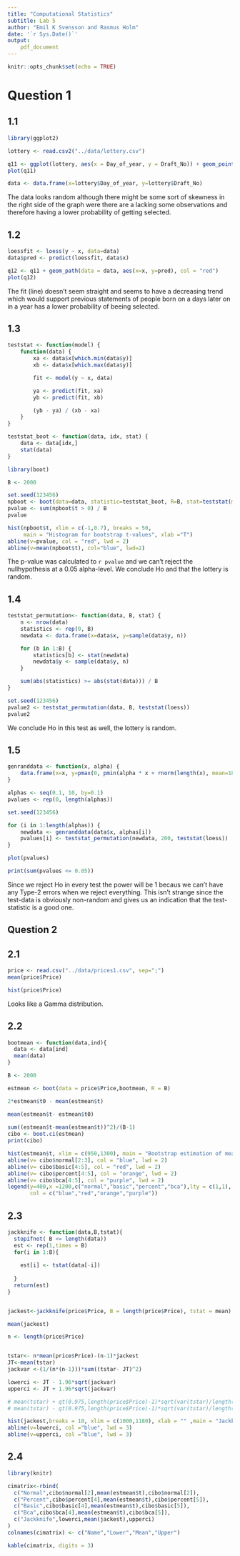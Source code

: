 ```yaml
---
title: "Computational Statistics"
subtitle: Lab 5
author: "Emil K Svensson and Rasmus Holm"
date: '`r Sys.Date()`'
output:
    pdf_document
---
```


```r
knitr::opts_chunk$set(echo = TRUE)
```

# Question 1

## 1.1

```r
library(ggplot2)

lottery <- read.csv2("../data/lottery.csv")

q11 <- ggplot(lottery, aes(x = Day_of_year, y = Draft_No)) + geom_point()
plot(q11)

data <- data.frame(x=lottery$Day_of_year, y=lottery$Draft_No)
```

The data looks random although there might be some sort of skewness in the right side of the graph were there are a lacking some observations and therefore having a lower probability of getting selected.

## 1.2

```r
loessfit <- loess(y ~ x, data=data)
data$pred <- predict(loessfit, data$x)

q12 <- q11 + geom_path(data = data, aes(x=x, y=pred), col = "red")
plot(q12)
```

The fit (line) doesn't seem straight and seems to have a decreasing trend which would support previous statements of people born on a days later on in a year has a lower probability of beeing selected.

## 1.3

```r
teststat <- function(model) {
    function(data) {
        xa <- data$x[which.min(data$y)]
        xb <- data$x[which.max(data$y)]

        fit <- model(y ~ x, data)

        ya <- predict(fit, xa)
        yb <- predict(fit, xb)

        (yb - ya) / (xb - xa)
    }
}

teststat_boot <- function(data, idx, stat) {
    data <- data[idx,]
    stat(data)
}
```

```r
library(boot)

B <- 2000

set.seed(123456)
npboot <- boot(data=data, statistic=teststat_boot, R=B, stat=teststat(model=loess))
pvalue <- sum(npboot$t > 0) / B
pvalue
```

```r
hist(npboot$t, xlim = c(-1,0.7), breaks = 50,
     main = "Histogram for bootstrap t-values", xlab ="T")
abline(v=pvalue, col = "red", lwd = 2)
abline(v=mean(npboot$t), col="blue", lwd=2)
```

The p-value was calculated to `r pvalue` and we can't reject the nullhypothesis at a 0.05 alpha-level. We conclude Ho and that the lottery is random.

## 1.4

```r
teststat_permutation<- function(data, B, stat) {
    n <- nrow(data)
    statistics <- rep(0, B)
    newdata <- data.frame(x=data$x, y=sample(data$y, n))

    for (b in 1:B) {
        statistics[b] <- stat(newdata)
        newdata$y <- sample(data$y, n)
    }

    sum(abs(statistics) >= abs(stat(data))) / B
}

set.seed(123456)
pvalue2 <- teststat_permutation(data, B, teststat(loess))
pvalue2
```

We conclude Ho in this test as well, the lottery is random.

## 1.5

```r
genranddata <- function(x, alpha) {
    data.frame(x=x, y=pmax(0, pmin(alpha * x + rnorm(length(x), mean=183, sd=10), 366)))
}

alphas <- seq(0.1, 10, by=0.1)
pvalues <- rep(0, length(alphas))

set.seed(123456)

for (i in 1:length(alphas)) {
    newdata <- genranddata(data$x, alphas[i])
    pvalues[i] <- teststat_permutation(newdata, 200, teststat(loess))
}

plot(pvalues)
```

```r
print(sum(pvalues <= 0.05))
```
Since we reject Ho in every test the power will be 1 becaus we can't have any Type-2 errors when we reject everything. This isn't strange since the test-data is obviously non-random and gives us an indication that the test-statistic is a good one. 

\newpage

## Question 2

## 2.1

```r
price <- read.csv("../data/prices1.csv", sep=";")
mean(price$Price)
```

```r
hist(price$Price)
```

Looks like a Gamma distribution.

## 2.2

```r
bootmean <- function(data,ind){
  data <- data[ind]
  mean(data)
}

B <- 2000

estmean <- boot(data = price$Price,bootmean, R = B)

2*estmean$t0 - mean(estmean$t)

mean(estmean$t- estmean$t0) 
 
sum((estmean$t-mean(estmean$t))^2)/(B-1)
cibo <- boot.ci(estmean)
print(cibo)
```


```r

hist(estmean$t, xlim = c(950,1300), main = "Bootstrap estimation of mean", xlab = "")
abline(v= cibo$normal[2:3], col = "blue", lwd = 2)
abline(v= cibo$basic[4:5], col = "red", lwd = 2)
abline(v= cibo$percent[4:5], col = "orange", lwd = 2)
abline(v= cibo$bca[4:5], col = "purple", lwd = 2)
legend(y=400,x =1200,c("normal","basic","percent","bca"),lty = c(1,1),
       col = c("blue","red","orange","purple"))

```


## 2.3

```r

jackknife <- function(data,B,tstat){
  stopifnot( B <= length(data))
  est <- rep(1,times = B)
  for(i in 1:B){
    
    est[i] <- tstat(data[-i])
    
  }
  return(est)
}


jackest<-jackknife(price$Price, B = length(price$Price), tstat = mean)

mean(jackest)

n <- length(price$Price)


tstar<- n*mean(price$Price)-(n-1)*jackest
JT<-mean(tstar)
jackvar <-(1/(n*(n-1)))*sum((tstar- JT)^2)

lowerci <- JT - 1.96*sqrt(jackvar)
upperci <- JT + 1.96*sqrt(jackvar)

# mean(tstar) + qt(0.975,length(price$Price)-1)*sqrt(var(tstar)/length(price$Price))
# mean(tstar) - qt(0.975,length(price$Price)-1)*sqrt(var(tstar)/length(price$Price))

hist(jackest,breaks = 10, xlim = c(1000,1180), xlab = "" ,main = "Jackknife estimate")
abline(v=lowerci, col ="blue", lwd = 3)
abline(v=upperci, col ="blue", lwd = 3)
```


## 2.4


```r
library(knitr)

cimatrix<-rbind(
  c("Normal",cibo$normal[2],mean(estmean$t),cibo$normal[2]),
  c("Percent",cibo$percent[4],mean(estmean$t),cibo$percent[5]),
  c("Basic",cibo$basic[4],mean(estmean$t),cibo$basic[5]),
  c("Bca",cibo$bca[4],mean(estmean$t),cibo$bca[5]),
  c("Jackknife",lowerci,mean(jackest),upperci)
)
colnames(cimatrix) <- c("Name","Lower","Mean","Upper") 

kable(cimatrix, digits = 3)

```


